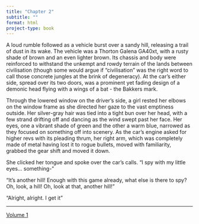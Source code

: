 ```yaml
---
title: "Chapter 2"
subtitle: ""
format: html
project-type: book
---
```


A loud rumble followed as a vehicle burst over a sandy hill, releasing a trail of dust in its wake. The vehicle was a Thorton Galena GA40xt, with a rusty shade of brown and an even lighter brown. Its chassis and body were reinforced to withstand the unkempt and rowdy terrain of the lands between civilisation (though some would argue if "civilisation" was the right word to call those concrete jungles at the brink of degeneracy). At the car's either side, spread over its two doors, was a prominent yet fading design of a demonic head flying with a wings of a bat - the Bakkers mark.

Through the lowered window on the driver's side, a girl rested her elbows on the window frame as she directed her gaze to the vast emptiness outside. Her silver-gray hair was tied into a tight bun over her head, with a few strand drifting off and dancing as the wind swept past her face. Her eyes, one a vibrant shade of green and the other a warm blue, narrowed as they focused on something off into scenery. As the car's engine asked for higher revs with its pleading thrum, her right arm, which was completely made of metal having lost it to rogue bullets, moved with familiarity, grabbed the gear shift and moved it down. 

She clicked her tongue and spoke over the car's calls. "I spy with my little eyes... something-"

"It's another hill! Enough with this game already, what else is there to spy? Oh, look, a hill! Oh, look at that, another hill!"

"Alright, alright. I get it "

____

[Volume 1](./index.qmd)